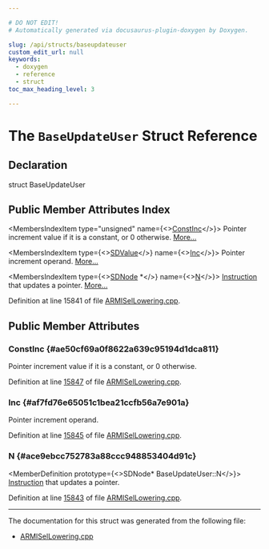 ```yaml
---

# DO NOT EDIT!
# Automatically generated via docusaurus-plugin-doxygen by Doxygen.

slug: /api/structs/baseupdateuser
custom_edit_url: null
keywords:
  - doxygen
  - reference
  - struct
toc_max_heading_level: 3

---
```





# The `BaseUpdateUser` Struct Reference

<DoxygenPage pluginConfig={pluginConfig}>



## Declaration

<CodeBlock>struct BaseUpdateUser</CodeBlock>

## Public Member Attributes Index

<MembersIndex>

<MembersIndexItem
  type="unsigned"
  name={<><a href="#ae50cf69a0f8622a639c95194d1dca811">ConstInc</a></>}>
Pointer increment value if it is a constant, or 0 otherwise. <a href="#ae50cf69a0f8622a639c95194d1dca811">More...</a>
</MembersIndexItem>

<MembersIndexItem
  type={<><a href="/docs/api/classes/llvm/sdvalue">SDValue</a></>}
  name={<><a href="#af7fd76e65051c1bea21ccfb56a7e901a">Inc</a></>}>
Pointer increment operand. <a href="#af7fd76e65051c1bea21ccfb56a7e901a">More...</a>
</MembersIndexItem>

<MembersIndexItem
  type={<><a href="/docs/api/classes/llvm/sdnode">SDNode</a> &#42;</>}
  name={<><a href="#ace9ebcc752783a88ccc948853404d91c">N</a></>}>
<a href="/docs/api/classes/llvm/instruction">Instruction</a> that updates a pointer. <a href="#ace9ebcc752783a88ccc948853404d91c">More...</a>
</MembersIndexItem>

</MembersIndex>


Definition at line 15841 of file <a href="/docs/api/files/lib/lib/target/lib/target/arm/armisellowering-cpp">ARMISelLowering.cpp</a>.

<SectionDefinition>

## Public Member Attributes

### ConstInc {#ae50cf69a0f8622a639c95194d1dca811}

<MemberDefinition
  prototype="unsigned BaseUpdateUser::ConstInc">
Pointer increment value if it is a constant, or 0 otherwise.

Definition at line <a href="/docs/api/files/lib/lib/target/lib/target/arm/armisellowering-cpp/#l15847">15847</a> of file <a href="/docs/api/files/lib/lib/target/lib/target/arm/armisellowering-cpp">ARMISelLowering.cpp</a>.
</MemberDefinition>

### Inc {#af7fd76e65051c1bea21ccfb56a7e901a}

<MemberDefinition
  prototype="SDValue BaseUpdateUser::Inc">
Pointer increment operand.

Definition at line <a href="/docs/api/files/lib/lib/target/lib/target/arm/armisellowering-cpp/#l15845">15845</a> of file <a href="/docs/api/files/lib/lib/target/lib/target/arm/armisellowering-cpp">ARMISelLowering.cpp</a>.
</MemberDefinition>

### N {#ace9ebcc752783a88ccc948853404d91c}

<MemberDefinition
  prototype={<>SDNode&#42; BaseUpdateUser::N</>}>
<a href="/docs/api/classes/llvm/instruction">Instruction</a> that updates a pointer.

Definition at line <a href="/docs/api/files/lib/lib/target/lib/target/arm/armisellowering-cpp/#l15843">15843</a> of file <a href="/docs/api/files/lib/lib/target/lib/target/arm/armisellowering-cpp">ARMISelLowering.cpp</a>.
</MemberDefinition>

</SectionDefinition>

<hr/>

The documentation for this struct was generated from the following file:

<ul>
<li><a href="/docs/api/files/lib/lib/target/lib/target/arm/armisellowering-cpp">ARMISelLowering.cpp</a></li>
</ul>

</DoxygenPage>

